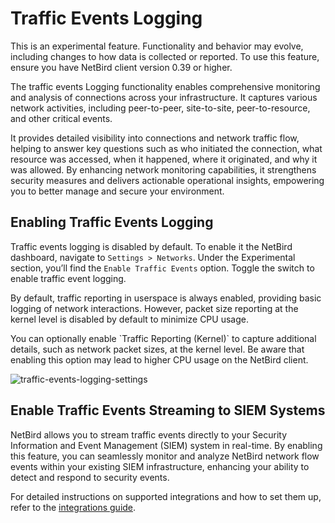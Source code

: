 # Traffic Events Logging

<Note>
 This is an experimental feature. Functionality and behavior may evolve, including changes to how data is collected or reported.
 To use this feature, ensure you have NetBird client version 0.39 or higher.
</Note>


The traffic events Logging functionality enables comprehensive monitoring and analysis of connections across your infrastructure.
It captures various network activities, including peer-to-peer, site-to-site, peer-to-resource, and other critical events.

It provides detailed visibility into connections and network traffic flow, helping to answer key questions such as who initiated
the connection, what resource was accessed, when it happened, where it originated, and why it was allowed. By enhancing
network monitoring capabilities, it strengthens security measures and delivers actionable operational insights, empowering
you to better manage and secure your environment.


## Enabling Traffic Events Logging

Traffic events logging is disabled by default. To enable it the NetBird dashboard, navigate to `Settings > Networks`.
Under the Experimental section, you’ll find the `Enable Traffic Events` option. Toggle the switch to enable traffic event logging.

By default, traffic reporting in userspace is always enabled, providing basic logging of network interactions.
However, packet size reporting at the kernel level is disabled by default to minimize CPU usage.

<Note>
You can optionally enable `Traffic Reporting (Kernel)` to capture additional details, such as network packet sizes,
at the kernel level. Be aware that enabling this option may lead to higher CPU usage on the NetBird client.
</Note>


<p>
    <img src="/docs-static/img/how-to-guides/traffic-events-logging-settings.png" alt="traffic-events-logging-settings" className="imagewrapper-big"/>
</p>


## Enable Traffic Events Streaming to SIEM Systems

NetBird allows you to stream traffic events directly to your Security Information and Event Management (SIEM) system in real-time.
By enabling this feature, you can seamlessly monitor and analyze NetBird network flow events within your existing SIEM infrastructure,
enhancing your ability to detect and respond to security events.

For detailed instructions on supported integrations and how to set them up, refer to the [integrations guide](/how-to/activity-event-streaming).